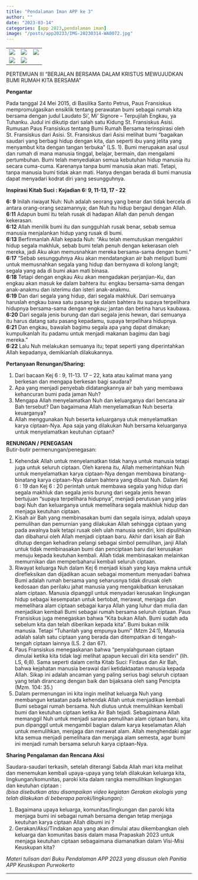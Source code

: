 ```yaml
---
title: "Pendalaman Iman APP ke 3"
author: ""
date: "2023-03-14"
categories: [app 2023,pendalaman iman]
image: "/posts/app20233/IMG-20230314-WA0072.jpg"
---
```


|                                              |                                              |                                              |
|------------------------|------------------------|------------------------|
| ![](/posts/app20233/IMG-20230314-WA0056.jpg) | ![](/posts/app20233/IMG-20230314-WA0054.jpg) | ![](/posts/app20233/IMG-20230314-WA0055.jpg) |
| ![](/posts/app20233/IMG-20230314-WA0046.jpg) | ![](/posts/app20233/IMG-20230314-WA0045.jpg) |                                              |

PERTEMUAN III “BERJALAN BERSAMA DALAM KRISTUS MEWUJUDKAN BUMI RUMAH KITA BERSAMA”

**Pengantar**\

Pada tanggal 24 Mei 2015, di Basilika Santo Petrus, Paus Fransiskus mempromulgasikan ensiklik tentang perawatan bumi sebagai rumah kita bersama dengan judul Laudato Si’, Mi’ Signore – Terpujilah Engkau, ya Tuhanku. Judul ini dikutip dari salah satu Kidung St. Fransiskus Asisi. Rumusan Paus Fransiskus tentang Bumi Rumah Bersama terinspirasi oleh St. Fransiskus dari Asisi. St. Fransiskus dari Asisi melihat bumi “bagaikan saudari yang berbagi hidup dengan kita, dan seperti ibu yang jelita yang menyambut kita dengan tangan terbuka” (LS. 1). Bumi merupakan asal usul dan rumah di mana manusia tinggal, belajar, bermain, dan mengalami pertumbuhan. Bumi telah menyediakan semua kebutuhan hidup manusia itu secara cuma-cuma. Karenanya tanpa bumi manusia akan mati. Tetapi, tanpa manusia bumi tidak akan mati. Hanya dengan berada di bumi manusia dapat menyadari kodrat diri yang sesungguhnya.

**Inspirasi Kitab Suci : Kejadian 6: 9, 11-13, 17 - 22**\

**6: 9** Inilah riwayat Nuh: Nuh adalah seorang yang benar dan tidak bercela di antara orang-orang sezamannya; dan Nuh itu hidup bergaul dengan Allah.\
**6:11** Adapun bumi itu telah rusak di hadapan Allah dan penuh dengan kekerasan.\
**6:12** Allah menilik bumi itu dan sungguhlah rusak benar, sebab semua manusia menjalankan hidup yang rusak di bumi.\
**6:13** Berfirmanlah Allah kepada Nuh: “Aku telah memutuskan mengakhiri hidup segala makhluk, sebab bumi telah penuh dengan kekerasan oleh mereka, jadi Aku akan memusnahkan mereka bersama-sama dengan bumi.”\
**6:17** “Sebab sesungguhnya Aku akan mendatangkan air bah meliputi bumi untuk memusnahkan segala yang hidup dan bernyawa di kolong langit; segala yang ada di bumi akan mati binasa.\
**6:18** Tetapi dengan engkau Aku akan mengadakan perjanjian-Ku, dan engkau akan masuk ke dalam bahtera itu: engkau bersama-sama dengan anak-anakmu dan isterimu dan isteri anak-anakmu.\
**6:19** Dan dari segala yang hidup, dari segala makhluk. Dari semuanya haruslah engkau bawa satu pasang ke dalam bahtera itu supaya terpelihara hidupnya bersama-sama dengan engkau; jantan dan betina harus kaubawa.\
**6:20** Dari segala jenis burung dan dari segala jenis hewan, dari semuanya itu harus datang satu pasang kepadamu, supaya terpelihara hidupnya.\
**6:21** Dan engkau, bawalah bagimu segala apa yang dapat dimakan; kumpulkanlah itu padamu untuk menjadi makanan bagimu dan bagi mereka.”\
**6:22** Lalu Nuh melakukan semuanya itu; tepat seperti yang diperintahkan Allah kepadanya, demikianlah dilakukannya.

**Pertanyaan Renungan/Sharing:**\

1.  Dari bacaan Kej 6 : 9, 11-13. 17 – 22, kata atau kalimat mana yang berkesan dan mengapa berkesan bagi saudara?
2.  Apa yang menjadi penyebab didatangkannya air bah yang membawa kehancuran bumi pada jaman Nuh?
3.  Mengapa Allah menyelamatkan Nuh dan keluarganya dari bencana air Bah tersebut? Dan bagaimana Allah menyelamatkan Nuh beserta keuarganya?
4.  Allah menggunakan Nuh beserta keluarganya utuk menyelamatkan karya ciptaan-Nya. Apa saja yang dilakukan Nuh bersama keluarganya untuk menyelamatkan keutuhan ciptaan?

**RENUNGAN / PENEGASAN**\
Butir-butir permenungan/penegasan:\

1.  Kehendak Allah untuk menyelamatkan tidak hanya untuk manusia tetapi juga untuk seluruh ciptaan. Oleh karena itu, Allah memerintahkan Nuh untuk menyelamatkan karya ciptaan-Nya dengan membawa binatang-binatang karya ciptaan-Nya dalam bahtera yang dibuat Nuh. Dalam Kej 6 : 19 dan Kej 6 : 20 perintah untuk membawa segala yang hidup dari segala makhluk dan segala jenis burung dari segala jenis hewan bertujuan “supaya terpelihara hidupnya”, menjadi perutusan yang jelas bagi Nuh dan keluarganya untuk memelihara segala makhluk hidup dan menjaga keutuhan ciptaan.\
2.  Kisah air Bah yang membinasakan bumi dan segala isinya, adalah upaya pemulihan dan pemurnian yang dilakukan Allah sehingga ciptaan yang pada awalnya baik tetapi rusak oleh ulah manusia sendiri, kini dipulihkan dan dibaharui oleh Allah menjadi ciptaan baru. Akhir dari kisah air Bah ditutup dengan kehadiran pelangi sebagai simbol pemulihan, janji Allah untuk tidak membinasakan bumi dan penciptaan baru dari kerusakan menuju kepada keutuhan kembali. Allah tidak membinasakan melainkan memurnikan dan memperbaharui kembali seluruh ciptaan.\
3.  Riwayat keluarga Nuh dalam Kej 6 menjadi kisah yang kaya makna untuk direfleksikan dan dijadikan acuan sebagai momentum menyadari bahwa Bumi adalah rumah bersama yang seharusnya tidak dirusak oleh kedosaan dan perilaku jahat manusia yang mengakibatkan kerusakan alam ciptaan. Manusia dipanggil untuk menyadari kerusakan lingkungan hidup sebagai kesempatan untuk bertobat, merawat, menjaga dan memelihara alam ciptaan sebagai karya Allah yang luhur dan mulia dan menjadikan kembali Bumi sebagai rumah bersama seluruh ciptaan. Paus Fransiskus juga menegaskan bahwa “Kita bukan Allah. Bumi sudah ada sebelum kita dan telah diberikan kepada kita”. Bumi bukan milik manusia. Tetapi “Tuhanlah yang empunya bumi” (Mzm 24:1), Manusia adalah salah satu ciptaan yang berada dan ditempatkan di tengah-tengah ciptaan lainnya (LS. 2 dan 67).\
4.  Paus Fransiskus menegaskanan bahwa “penyalahgunaan ciptaan dimulai ketika kita tidak lagi melihat apapun kecuali diri kita sendiri” (lih. LS, 6;8). Sama seperti dalam cerita Kitab Suci: Firdaus dan Air Bah, bahwa kejahatan manusia berawal dari ketidaktaatan manusia kepada Allah. Sikap ini adalah ancaman yang paling serius bagi seluruh ciptaan yang telah dirancang dengan baik dan bijaksana oleh sang Pencipta (Mzm. 104: 35.)\
5.  Dalam permenungan ini kita ingin melihat keluarga Nuh yang membangun ketaatan pada kehendak Allah untuk menjadikan kembali Bumi sebagai rumah bersama. Nuh diutus untuk memulihkan kembali bumi dan keutuhan ciptaan ketika Air Bah tejadi. Sebagaimana Allah memanggil Nuh untuk menjadi sarana pemulihan alam ciptaan baru, kita pun dipanggil untuk mengambil bagian dalam karya keselamatan Allah untuk memulihkan, menjaga dan merawat alam. Allah menghendaki agar kita semua menjadi pemelihara dan menjaga alam semesta, agar bumi ini menjadi rumah bersama seluruh karya ciptaan-Nya.\

**Sharing Pengalaman dan Rencana Aksi**\

Saudara-saudari terkasih, setelah diterangi Sabda Allah mari kita melihat dan menemukan kembali upaya-upaya yang telah dilakukan keluarga kita, lingkungan/komunitas, paroki kita dalam rangka memulihkan lingkungan dan keutuhan ciptaan :\
*(bisa disebutkan atau disampaikan video kegiatan Gerakan ekologis yang telah dilakukan di beberapa paroki/lingkungan)*:\

1. Bagaimana upaya keluarga, komunitas/lingkungan dan paroki kita menjaga bumi ini sebagai rumah bersama dengan tetap menjaga keutuhan karya ciptaan Allah dibumi ini ?\
2. Gerakan/Aksi/Tindakan apa yang akan dimulai atau dikembangkan oleh keluarga dan komunitas basis dalam masa Prapaskah 2023 untuk menjaga keutuhan ciptaan sebagaimana diamanatkan dalam Visi-Misi Keuskupan kita?

*Materi tulisan dari Buku Pendalaman APP 2023 yang disusun oleh Panitia APP Keuskupan Purwokerto*

------------------------------------------------------------------------
